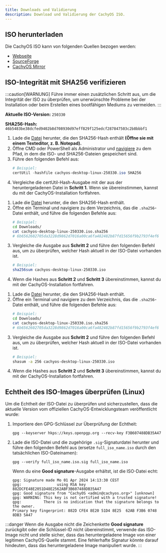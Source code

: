 ```yaml
---
title: Downloads und Validierung
description: Download und Validierung der CachyOS ISO.
---
```



## ISO herunterladen

Die CachyOS ISO kann von folgenden Quellen bezogen werden:

*   [Webseite](<https://cachyos.org/download>)
*   [SourceForge](<https://sourceforge.net/projects/cachyos-arch/files/>)
*   [CachyOS Mirror](<https://mirror.cachyos.org/ISO/>)

## ISO-Integrität mit SHA256 verifizieren

:::caution[WARNUNG]
Führe immer einen zusätzlichen Schritt aus, um die Integrität der ISO zu überprüfen, um unerwünschte Probleme bei der Installation oder beim Erstellen eines bootfähigen Mediums zu vermeiden.
:::

**Aktuelle ISO-Version:** `250330`

**SHA256-Hash:** `46b5483be38dcfed9402b8d708930d97eff829f125edcf287847503c2b8bbbf1`

<Tabs>

<TabItem label='Windows'>

<Steps>

1. Lade die [Datei](https://mirror.cachyos.org/ISO/desktop/250330/cachyos-desktop-linux-250330.iso.sha256) herunter, die den SHA256-Hash enthält **(Öffne sie mit einem Texteditor, z. B. Notepad).**
2. Öffne CMD oder PowerShell als Administrator und [navigiere](<https://www.wikihow.com/Change-Directories-in-Command-Prompt>) zu dem Pfad, in dem die ISO- und SHA256-Dateien gespeichert sind.
3. Führe den folgenden Befehl aus:
   ```powershell
   # Beispiel:
   certUtil -hashfile cachyos-desktop-linux-250330.iso SHA256
   ```
4. Vergleiche die certUtil-Hash-Ausgabe mit der aus der heruntergeladenen Datei in **Schritt 1.** Wenn sie übereinstimmen, kannst du mit der CachyOS-Installation fortfahren.

</Steps>

</TabItem>

<TabItem label='Linux'>

<Steps>

1. Lade die [Datei](https://mirror.cachyos.org/ISO/desktop/250330/cachyos-desktop-linux-250330.iso.sha256) herunter, die den SHA256-Hash enthält.
2. Öffne ein Terminal und navigiere zu dem Verzeichnis, das die `.sha256`-Datei enthält, und führe die folgenden Befehle aus:
   ```sh
   # Beispiel:
   cd Downloads/
   cat cachyos-desktop-linux-250330.iso.sha256
   # 6b6562602705da3228d9862d7016a00ca6fa482482b87fd15656f9b2793f4ef6
   ```
3. Vergleiche die Ausgabe aus **Schritt 2** und führe den folgenden Befehl aus, um zu überprüfen, welcher Hash aktuell in der ISO-Datei vorhanden ist.
   ```sh
   # Beispiel:
   sha256sum cachyos-desktop-linux-250330.iso
   ```
4. Wenn die Hashes aus **Schritt 2** und **Schritt 3** übereinstimmen, kannst du mit der CachyOS-Installation fortfahren.

</Steps>

</TabItem>

<TabItem label='macOS'>

<Steps>

1. Lade die [Datei](https://mirror.cachyos.org/ISO/desktop/250330/cachyos-desktop-linux-250330.iso.sha256) herunter, die den SHA256-Hash enthält.
2. Öffne ein Terminal und navigiere zu dem Verzeichnis, das die `.sha256`-Datei enthält, und führe die folgenden Befehle aus:
   ```sh
   # Beispiel:
   cd Downloads/
   cat cachyos-desktop-linux-250330.iso.sha256
   # 6b6562602705da3228d9862d7016a00ca6fa482482b87fd15656f9b2793f4ef6
   ```
3. Vergleiche die Ausgabe aus **Schritt 2** und führe den folgenden Befehl aus, um zu überprüfen, welcher Hash aktuell in der ISO-Datei vorhanden ist.
   ```sh
   # Beispiel:
   shasum -a 256 cachyos-desktop-linux-250330.iso
   ```
4. Wenn die Hashes aus **Schritt 2** und **Schritt 3** übereinstimmen, kannst du mit der CachyOS-Installation fortfahren.

</Steps>

</TabItem>

</Tabs>

## Echtheit des ISO-Images überprüfen (Linux)

Um die Echtheit der ISO-Datei zu überprüfen und sicherzustellen, dass die aktuelle Version vom offiziellen CachyOS-Entwicklungsteam veröffentlicht wurde:

<Steps>

1. Importiere den GPG-Schlüssel zur Überprüfung der Echtheit:

   ```shell
   gpg --keyserver hkps://keys.openpgp.org --recv-key F3B607488DB35A47
   ```

2. Lade die ISO-Datei und die zugehörige `.sig`-Signaturdatei herunter und führe den folgenden Befehl aus (ersetze `full_iso_name.iso` durch den tatsächlichen ISO-Dateinamen):
   ```shell
   gpg --verify full_iso_name.iso.sig full_iso_name.iso
   ```

   Wenn du eine **Good signature**-Ausgabe erhältst, ist die ISO-Datei echt:
   ```
   gpg: Signature made Mo 01 Apr 2024 14:13:30 CEST
   gpg:                using RSA key 882DCFE48E2051D48E2562ABF3B607488DB35A47
   gpg: Good signature from "CachyOS <admin@cachyos.org>" [unknown]
   gpg: WARNING: This key is not certified with a trusted signature!
   gpg:          There is no indication that the signature belongs to the owner.
   Primary key fingerprint: 882D CFE4 8E20 51D4 8E25  62AB F3B6 0748 8DB3 5A47
   ```

</Steps>

:::danger
Wenn die Ausgabe nicht die Zeichenkette **Good signature** zurückgibt oder die Schlüssel-ID nicht übereinstimmt, verwende das ISO-Image nicht und stelle sicher, dass das heruntergeladene Image von einer legitimen CachyOS-Quelle stammt. Eine fehlerhafte Signatur könnte darauf hindeuten, dass das heruntergeladene Image manipuliert wurde.
:::

